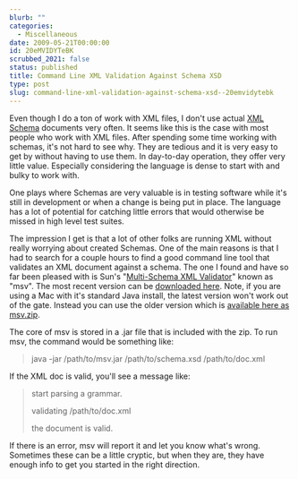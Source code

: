 ```yaml
---
blurb: ""
categories:
  - Miscellaneous
date: 2009-05-21T00:00:00
id: 20eMVIDYTeBK
scrubbed_2021: false
status: published
title: Command Line XML Validation Against Schema XSD
type: post
slug: command-line-xml-validation-against-schema-xsd--20emvidytebk
---
```


Even though I do a ton of work with XML files, I don't use actual
[XML Schema](http://en.wikipedia.org/wiki/XML_schema) documents
very often. It seems like this is the case with most people who
work with XML files. After spending some time working with schemas,
it's not hard to see why. They are tedious and it is very easy to
get by without having to use them. In day-to-day operation, they
offer very little value. Especially considering the language is
dense to start with and bulky to work with.

One plays where Schemas are very valuable is in testing software
while it's still in development or when a change is being put in
place. The language has a lot of potential for catching little
errors that would otherwise be missed in high level test suites.

The impression I get is that a lot of other folks are running XML
without really worrying about created Schemas. One of the main
reasons is that I had to search for a couple hours to find a good
command line tool that validates an XML document against a schema.
The one I found and have so far been pleased with is Sun's
"[Multi-Schema XML Validator](https://msv.dev.java.net/)" known as
"msv". The most recent version can be
[downloaded here](https://msv.dev.java.net/servlets/ProjectDocumentList?folderID=100&expandFolder=100&folderID=101).
Note, if you are using a Mac with it's standard Java install, the
latest version won't work out of the gate. Instead you can use the
older version which is
[available here as msv.zip](https://msv.dev.java.net/servlets/ProjectDocumentList?folderID=101&expandFolder=101&folderID=100).

The core of msv is stored in a .jar file that is included with the
zip. To run msv, the command would be something like:

> java -jar /path/to/msv.jar /path/to/schema.xsd /path/to/doc.xml

If the XML doc is valid, you'll see a message like:

> start parsing a grammar.
> 
> validating /path/to/doc.xml
> 
> the document is valid.

If there is an error, msv will report it and let you know what's
wrong. Sometimes these can be a little cryptic, but when they are,
they have enough info to get you started in the right direction.